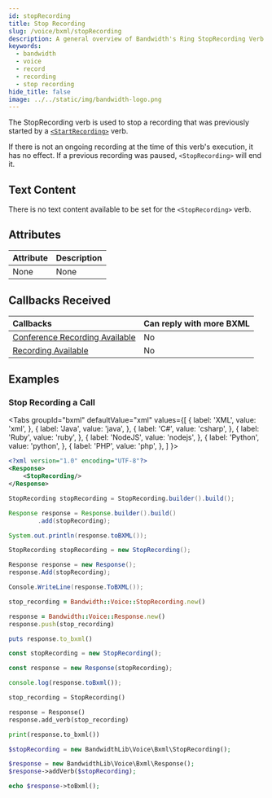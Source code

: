 ```yaml
---
id: stopRecording
title: Stop Recording
slug: /voice/bxml/stopRecording
description: A general overview of Bandwidth's Ring StopRecording Verb
keywords:
  - bandwidth
  - voice
  - record
  - recording
  - stop recording
hide_title: false
image: ../../static/img/bandwidth-logo.png
---
```



The StopRecording verb is used to stop a recording that was previously started by a [`<StartRecording>`](/docs/voice/bxml/startRecording) verb.

If there is not an ongoing recording at the time of this verb's execution, it has no effect.
If a previous recording was paused, `<StopRecording>` will end it.

## Text Content

There is no text content available to be set for the `<StopRecording>` verb.

## Attributes

| Attribute | Description |
|:----------|:------------|
| None      | None        |

## Callbacks Received

| Callbacks                                                         | Can reply with more BXML |
|:------------------------------------------------------------------|:-------------------------|
| [Conference Recording Available](/docs/voice/webhooks/recordingAvailable) | No                    |
| [Recording Available](/docs/voice/webhooks/recordingAvailable)         | No                       |

## Examples

### Stop Recording a Call

<Tabs
  groupId="bxml"
  defaultValue="xml"
  values={[
    { label: 'XML', value: 'xml', },
    { label: 'Java', value: 'java', },
    { label: 'C#', value: 'csharp', },
    { label: 'Ruby', value: 'ruby', },
    { label: 'NodeJS', value: 'nodejs', },
    { label: 'Python', value: 'python', },
    { label: 'PHP', value: 'php', },
  ]
}>
<TabItem value="xml">

```xml
<?xml version="1.0" encoding="UTF-8"?>
<Response>
    <StopRecording/>
</Response>
```

</TabItem>
<TabItem value="java">

```java
StopRecording stopRecording = StopRecording.builder().build();

Response response = Response.builder().build()
        .add(stopRecording);

System.out.println(response.toBXML());
```

</TabItem>
<TabItem value="csharp">

```csharp
StopRecording stopRecording = new StopRecording();

Response response = new Response();
response.Add(stopRecording);

Console.WriteLine(response.ToBXML());
```

</TabItem>
<TabItem value="ruby">

```ruby
stop_recording = Bandwidth::Voice::StopRecording.new()

response = Bandwidth::Voice::Response.new()
response.push(stop_recording)

puts response.to_bxml()
```

</TabItem>
<TabItem value="nodejs">

```js
const stopRecording = new StopRecording();

const response = new Response(stopRecording);

console.log(response.toBxml());
```

</TabItem>
<TabItem value="python">

```python
stop_recording = StopRecording()

response = Response()
response.add_verb(stop_recording)

print(response.to_bxml())
```

</TabItem>
<TabItem value="php">

```php
$stopRecording = new BandwidthLib\Voice\Bxml\StopRecording();

$response = new BandwidthLib\Voice\Bxml\Response();
$response->addVerb($stopRecording);

echo $response->toBxml();
```

</TabItem>
</Tabs>
